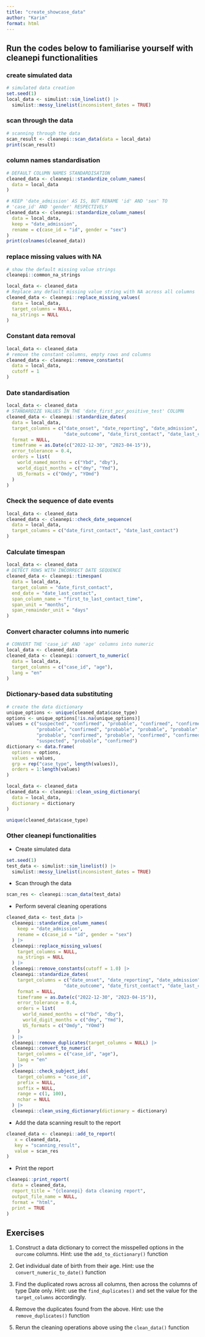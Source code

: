 ```yaml
---
title: "create_showcase_data"
author: "Karim"
format: html
---
```


## Run the codes below to familiarise yourself with cleanepi functionalities

### create simulated data

```r
# simulated data creation
set.seed(1)
local_data <- simulist::sim_linelist() |>
  simulist::messy_linelist(inconsistent_dates = TRUE)
```

### scan through the data

```r
# scanning through the data
scan_result <- cleanepi::scan_data(data = local_data)
print(scan_result)
```

### column names standardisation

```r
# DEFAULT COLUMN NAMES STANDARDISATION
cleaned_data <- cleanepi::standardize_column_names(
  data = local_data
)

# KEEP 'date_admission' AS IS, BUT RENAME 'id' AND 'sex' TO
# 'case_id' AND 'gender' RESPECTIVELY
cleaned_data <- cleanepi::standardize_column_names(
  data = local_data,
  keep = "date_admission",
  rename = c(case_id = "id", gender = "sex")
)
print(colnames(cleaned_data))
```

### replace missing values with NA

```r
# show the default missing value strings
cleanepi::common_na_strings
```

```r
local_data <- cleaned_data
# Replace any default missing value string with NA across all columns
cleaned_data <- cleanepi::replace_missing_values(
  data = local_data,
  target_columns = NULL,
  na_strings = NULL
)
```

### Constant data removal

```r
local_data <- cleaned_data
# remove the constant columns, empty rows and columns
cleaned_data <- cleanepi::remove_constants(
  data = local_data,
  cutoff = 1
)
```

### Date standardisation

```r
local_data <- cleaned_data
# STANDARDIZE VALUES IN THE 'date_first_pcr_positive_test' COLUMN
cleaned_data <- cleanepi::standardize_dates(
  data = local_data,
  target_columns = c("date_onset", "date_reporting", "date_admission",
                     "date_outcome", "date_first_contact", "date_last_contact"),
  format = NULL,
  timeframe = as.Date(c("2022-12-30", "2023-04-15")),
  error_tolerance = 0.4,
  orders = list(
    world_named_months = c("Ybd", "dby"),
    world_digit_months = c("dmy", "Ymd"),
    US_formats = c("Omdy", "YOmd")
  )
)
```

### Check the sequence of date events

```r
local_data <- cleaned_data
cleaned_data <- cleanepi::check_date_sequence(
  data = local_data,
  target_columns = c("date_first_contact", "date_last_contact")
)
```

### Calculate timespan {.scrollable}

```r
local_data <- cleaned_data
# DETECT ROWS WITH INCORRECT DATE SEQUENCE
cleaned_data <- cleanepi::timespan(
  data = local_data,
  target_column = "date_first_contact", 
  end_date = "date_last_contact",
  span_column_name = "first_to_last_contact_time",
  span_unit = "months",
  span_remainder_unit = "days"
)
```

### Convert character columns into numeric 

```r
# CONVERT THE 'case_id' AND 'age' columns into numeric
local_data <- cleaned_data
cleaned_data <- cleanepi::convert_to_numeric(
  data = local_data,
  target_columns = c("case_id", "age"),
  lang = "en"
)
```

### Dictionary-based data substituting

```r
# create the data dictionary
unique_options <- unique(cleaned_data$case_type)
options <- unique_options[!is.na(unique_options)]
values = c("suspected", "confirmed", "probable", "confirmed", "confirmed",
           "probable", "confirmed", "probable", "probable", "probable",
           "probable", "confirmed", "probable", "confirmed", "confirmed",
           "suspected", "probable", "confirmed")
dictionary <- data.frame(
  options = options,
  values = values,
  grp = rep("case_type", length(values)),
  orders = 1:length(values)
)

local_data <- cleaned_data
cleaned_data <- cleanepi::clean_using_dictionary(
  data = local_data,
  dictionary = dictionary
)

unique(cleaned_data$case_type)
```

### Other cleanepi functionalities {.scrollable}

* Create simulated data

```r
set.seed(1)
test_data <- simulist::sim_linelist() |>
  simulist::messy_linelist(inconsistent_dates = TRUE)
```

* Scan through the data

```r
scan_res <- cleanepi::scan_data(test_data)
```

* Perform several cleaning operations

```r
cleaned_data <- test_data |>
  cleanepi::standardize_column_names(
    keep = "date_admission",
    rename = c(case_id = "id", gender = "sex")
  ) |>
  cleanepi::replace_missing_values(
    target_columns = NULL,
    na_strings = NULL
  ) |>
  cleanepi::remove_constants(cutoff = 1.0) |>
  cleanepi::standardize_dates(
    target_columns = c("date_onset", "date_reporting", "date_admission",
                     "date_outcome", "date_first_contact", "date_last_contact"),
    format = NULL,
    timeframe = as.Date(c("2022-12-30", "2023-04-15")),
    error_tolerance = 0.4,
    orders = list(
      world_named_months = c("Ybd", "dby"),
      world_digit_months = c("dmy", "Ymd"),
      US_formats = c("Omdy", "YOmd")
    )
  ) |>
  cleanepi::remove_duplicates(target_columns = NULL) |>
  cleanepi::convert_to_numeric(
    target_columns = c("case_id", "age"),
    lang = "en"
  ) |>
  cleanepi::check_subject_ids(
    target_columns = "case_id",
    prefix = NULL,
    suffix = NULL,
    range = c(1, 100),
    nchar = NULL
  ) |>
  cleanepi::clean_using_dictionary(dictionary = dictionary)
```

* Add the data scanning result to the report

```r
cleaned_data <- cleanepi::add_to_report(
   x = cleaned_data,
   key = "scanning_result",
   value = scan_res
)
```

* Print the report

```r
cleanepi::print_report(
  data = cleaned_data,
  report_title = "{cleanepi} data cleaning report",
  output_file_name = NULL,
  format = "html",
  print = TRUE
)
```

## Exercises

1. Construct a data dictionary to correct the misspelled options in the `ourcome`
columns. Hint: use the `add_to_dictionary()` function

2. Get individual date of birth from their age. Hint: use the
`convert_numeric_to_date()` function

3. Find the duplicated rows across all columns, then across the columns of type
Date only. Hint: use the `find_duplicates()` and set the value for the
`target_columns` accordingly.

4. Remove the duplicates found from the above. Hint: use the `remove_duplicates()`
function

5. Rerun the cleaning operations above using the `clean_data()` function
